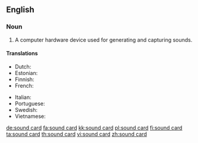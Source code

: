 ==English==

===Noun===
{{en-noun}}

# {{computer hardware}} A computer hardware device used for generating and capturing sounds.

====Translations====
{{trans-top|A computer hardware device used for generating and capturing sounds}}
* Dutch: {{t-|nl|geluidskaart}}
* Estonian: {{t-|et|helikaart}}
* Finnish: {{t+|fi|äänikortti}}
* French: {{t-|fr|carte son|f}}
{{trans-mid}}
* Italian: {{t-|it|scheda audio|f}}
* Portuguese: {{t-|pt|placa de som}}
* Swedish: {{t+|sv|ljudkort}}
* Vietnamese: {{t-|vi|bo mạch âm thanh}}
{{trans-bottom}}

[[de:sound card]]
[[fa:sound card]]
[[kk:sound card]]
[[pl:sound card]]
[[fi:sound card]]
[[ta:sound card]]
[[th:sound card]]
[[vi:sound card]]
[[zh:sound card]]